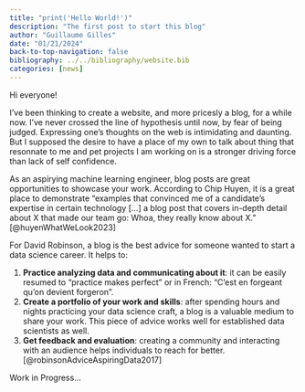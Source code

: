 ```yaml
---
title: "print('Hello World!')"
description: "The first post to start this blog"
author: "Guillaume Gilles"
date: "01/21/2024"
back-to-top-navigation: false
bibliography: ../../bibliography/website.bib
categories: [news]
---
```


Hi everyone!

I’ve been thinking to create a website, and more pricesly a blog, for a while now. I’ve never crossed the line of hypothesis until now, by fear of being judged. Expressing one’s thoughts on the web is intimidating and daunting. But I supposed the desire to have a place of my own to talk about thing that resonnate to me and pet projects I am working on is a stronger driving force than lack of self confidence.

As an aspirying machine learning engineer, blog posts are great opportunities to showcase your work. According to Chip Huyen, it is a great place to demonstrate “examples that convinced me of a candidate’s expertise in certain technology [...] a blog post that covers in-depth detail about X that made our team go: Whoa, they really know about X.” [@huyenWhatWeLook2023]

For David Robinson, a blog is the best advice for someone wanted to start a data science career. It helps to:

1. **Practice analyzing data and communicating about it**: it can be easily resumed to "practice makes perfect" or in French: "C'est en forgeant qu'on devient forgeron".
2. **Create a portfolio of your work and skills**: after spending hours and nights practicing your data science craft, a blog is a valuable medium to share your work. This piece of advice works well for established data scientists as well.
3. **Get feedback and evaluation**: creating a community and interacting with an audience helps individuals to reach for better. [@robinsonAdviceAspiringData2017]

::: {.callout-caution}
Work in Progress...
:::